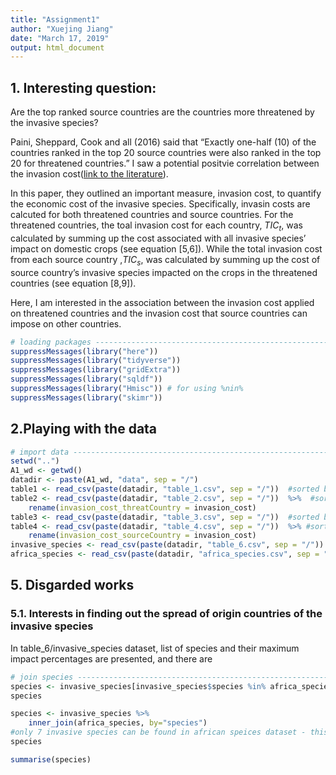```yaml
---
title: "Assignment1"
author: "Xuejing Jiang"
date: "March 17, 2019"
output: html_document
---
```



## 1. Interesting question:
Are the top ranked source countries are the countries more threatened by the invasive species?

Paini, Sheppard, Cook and all (2016) said that "Exactly one-half (10) of the countries ranked in the top 20 source countries were also ranked in the top 20 for threatened countries." I saw a potential positvie correlation between the invasion cost([link to the literature](https://www-pnas-org.uml.idm.oclc.org/content/113/27/7575)).

In this paper, they outlined an important measure, invasion cost, to quantify the economic cost of the invasive species. Specifically, invasin costs are calcuted for both threatened countries and source countries. For the threatened countries, the toal invasion cost for each country, $TIC_{t}$, was calculated by summing up the cost associated with all invasive species' impact on domestic crops (see equation [5,6]). While the total invasion cost from each source country ,$TIC_{s}$, was calculated by summing up the cost of source country's invasive species impacted on the crops in the threatened countries (see equation [8,9]). 

Here, I am interested in the association between the invasion cost applied on threatened countries and the invasion cost that source countries can impose on other countries. 


```r
# loading packages --------------------------------------------------------
suppressMessages(library("here"))
suppressMessages(library("tidyverse"))
suppressMessages(library("gridExtra"))
suppressMessages(library("sqldf"))
suppressMessages(library("Hmisc")) # for using %nin%
suppressMessages(library("skimr"))
```


## 2.Playing with the data
```r
# import data ------------------------------------------------------------
setwd("..")
A1_wd <- getwd()
datadir <- paste(A1_wd, "data", sep = "/")
table1 <- read_csv(paste(datadir, "table_1.csv", sep = "/"))  #sorted by invasion_threat
table2 <- read_csv(paste(datadir, "table_2.csv", sep = "/"))  %>%  #sorted by invasion_cost 
    rename(invasion_cost_threatCountry = invasion_cost)
table3 <- read_csv(paste(datadir, "table_3.csv", sep = "/"))  #sorted by invasion_gdp_proportion
table4 <- read_csv(paste(datadir, "table_4.csv", sep = "/"))  %>% #sorted by invasion_cost (source countries)
    rename(invasion_cost_sourceCountry = invasion_cost)
invasive_species <- read_csv(paste(datadir, "table_6.csv", sep = "/")) #invasive species and impact percentage
africa_species <- read_csv(paste(datadir, "africa_species.csv", sep = "/"))

```



## 5. Disgarded works

### 5.1. Interests in finding out the spread of origin countries of the invasive species

In table_6/invasive_species dataset, list of species and their maximum impact percentages are presented, and there are

```r
# join species ------------------------------------------------------------
species <- invasive_species[invasive_species$species %in% africa_species$species, ]
species

species <- invasive_species %>%
    inner_join(africa_species, by="species")
#only 7 invasive species can be found in african speices dataset - this join is not usable
species
```

```r
summarise(species)
```




